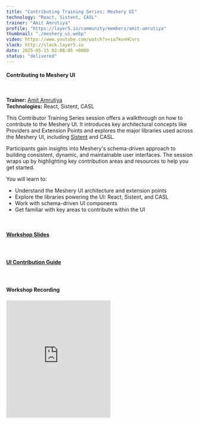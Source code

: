 ```yaml
---
title: "Contributing Training Series: Meshery UI"
technology: "React, Sistent, CASL"
trainer: "Amit Amrutiya"
profile: "https://layer5.io/community/members/amit-amrutiya"
thumbnail: "./meshery_ui.webp"
video: https://www.youtube.com/watch?v=ia7kvnHCurs
slack: http://slack.layer5.io
date: 2025-05-15 02:08:05 +0000
status: "delivered"
---
```


<h4>Contributing to Meshery UI</h4> <br />
<p>
<strong>Trainer:</strong> <a href="https://layer5.io/community/members/amit-amrutiya" target="_blank">Amit Amrutiya</a> <br />
<strong>Technologies:</strong> React, Sistent, CASL
</p>

<p>
This Contributor Training Series session offers a walkthrough on how to contribute to the Meshery UI. It introduces key architectural concepts like Providers and Extension Points and explores the major libraries used across the Meshery UI, including <a href="https://sistent.layer5.io" target="_blank">Sistent</a> and CASL.
</p>

<p>
Participants gain insights into Meshery's schema-driven approach to building consistent, dynamic, and maintainable user interfaces. The session wraps up by highlighting key contribution areas and resources to help you get started.
</p>

You will learn to:

<ul>
  <li>Understand the Meshery UI architecture and extension points</li>
  <li>Explore the libraries powering the UI: React, Sistent, and CASL</li>
  <li>Work with schema-driven UI components</li>
  <li>Get familiar with key areas to contribute within the UI</li>
</ul>

<br />
<h4 style="margin-bottom:1.25rem;"><a href="https://docs.google.com/presentation/d/1MRDs28YmzrO1t5QNz7WTp50ukCz6fB2p3awZz63HJmA/edit?slide=id.g34811bf5022_0_3#slide=id.g34811bf5022_0_3" target="_blank">Workshop Slides</a></h4>
<br />
<h4 style="margin-bottom:1.25rem;"><a href="https://docs.meshery.io/project/contributing/contributing-ui" target="_blank">UI Contribution Guide</a></h4>
<br />
<h4 style="margin-bottom:1.25rem;">Workshop Recording</h4>

<iframe width="50%" src="https://www.youtube.com/embed/ia7kvnHCurs" loading="lazy" frameborder="0" allow="accelerometer; autoplay; clipboard-write; encrypted-media; gyroscope; picture-in-picture" style="min-height: 315px; min-width: 280px; margin:auto; text-align:center;" allowfullscreen></iframe>
<br />
<br />
